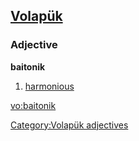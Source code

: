 ==[[Volapük]]==

===Adjective===
'''baitonik'''

# [[harmonious]]

[[Category:Volapük adjectives]]

[[vo:baitonik]]